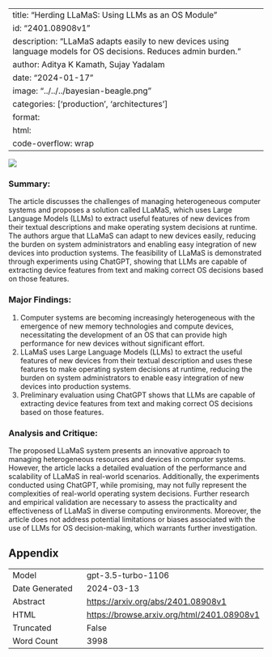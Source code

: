 
---
title: "Herding LLaMaS: Using LLMs as an OS Module"
id: "2401.08908v1"
description: "LLaMaS adapts easily to new devices using language models for OS decisions. Reduces admin burden."
author: Aditya K Kamath, Sujay Yadalam
date: "2024-01-17"
image: "../../../bayesian-beagle.png"
categories: ['production', 'architectures']
format:
  html:
    code-overflow: wrap
---

![](../../../bayesian-beagle.png)

### **Summary:**
The article discusses the challenges of managing heterogeneous computer systems and proposes a solution called LLaMaS, which uses Large Language Models (LLMs) to extract useful features of new devices from their textual descriptions and make operating system decisions at runtime. The authors argue that LLaMaS can adapt to new devices easily, reducing the burden on system administrators and enabling easy integration of new devices into production systems. The feasibility of LLaMaS is demonstrated through experiments using ChatGPT, showing that LLMs are capable of extracting device features from text and making correct OS decisions based on those features.

### **Major Findings:**
1. Computer systems are becoming increasingly heterogeneous with the emergence of new memory technologies and compute devices, necessitating the development of an OS that can provide high performance for new devices without significant effort.
2. LLaMaS uses Large Language Models (LLMs) to extract the useful features of new devices from their textual description and uses these features to make operating system decisions at runtime, reducing the burden on system administrators to enable easy integration of new devices into production systems.
3. Preliminary evaluation using ChatGPT shows that LLMs are capable of extracting device features from text and making correct OS decisions based on those features.

### **Analysis and Critique:**
The proposed LLaMaS system presents an innovative approach to managing heterogeneous resources and devices in computer systems. However, the article lacks a detailed evaluation of the performance and scalability of LLaMaS in real-world scenarios. Additionally, the experiments conducted using ChatGPT, while promising, may not fully represent the complexities of real-world operating system decisions. Further research and empirical validation are necessary to assess the practicality and effectiveness of LLaMaS in diverse computing environments. Moreover, the article does not address potential limitations or biases associated with the use of LLMs for OS decision-making, which warrants further investigation.

## Appendix

|          |          |
|----------|----------|
| Model     | gpt-3.5-turbo-1106       |
| Date Generated     | 2024-03-13       |
| Abstract | [https://arxiv.org/abs/2401.08908v1](https://arxiv.org/abs/2401.08908v1)        |
| HTML     | [https://browse.arxiv.org/html/2401.08908v1](https://browse.arxiv.org/html/2401.08908v1)       |
| Truncated       | False       |
| Word Count       | 3998       |